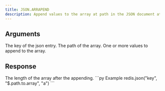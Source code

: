 ```yaml
---
title: JSON.ARRAPEND
description: Append values to the array at path in the JSON document at key.
---
```


## Arguments

<ParamField body="key" type="str" required>
    The key of the json entry.
</ParamField>
<ParamField body="path" type="str" default="$">
    The path of the array.
</ParamField>



<ParamField body="value" type="...TValue[]" required>
    One or more values to append to the array.
</ParamField>


## Response

<ResponseField type="int" required>
  The length of the array after the appending.
</ResponseField>

<RequestExample>
```py Example
redis.json("key", "$.path.to.array", "a")
```
</RequestExample>
